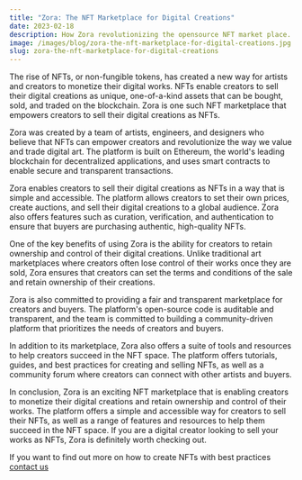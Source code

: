 ```yaml
---
title: "Zora: The NFT Marketplace for Digital Creations"
date: 2023-02-18
description: How Zora revolutionizing the opensource NFT market place.
image: /images/blog/zora-the-nft-marketplace-for-digital-creations.jpg
slug: zora-the-nft-marketplace-for-digital-creations
---
```


The rise of NFTs, or non-fungible tokens, has created a new way for artists and creators to monetize their digital works. NFTs enable creators to sell their digital creations as unique, one-of-a-kind assets that can be bought, sold, and traded on the blockchain. Zora is one such NFT marketplace that empowers creators to sell their digital creations as NFTs.

Zora was created by a team of artists, engineers, and designers who believe that NFTs can empower creators and revolutionize the way we value and trade digital art. The platform is built on Ethereum, the world's leading blockchain for decentralized applications, and uses smart contracts to enable secure and transparent transactions.

Zora enables creators to sell their digital creations as NFTs in a way that is simple and accessible. The platform allows creators to set their own prices, create auctions, and sell their digital creations to a global audience. Zora also offers features such as curation, verification, and authentication to ensure that buyers are purchasing authentic, high-quality NFTs.

One of the key benefits of using Zora is the ability for creators to retain ownership and control of their digital creations. Unlike traditional art marketplaces where creators often lose control of their works once they are sold, Zora ensures that creators can set the terms and conditions of the sale and retain ownership of their creations.

Zora is also committed to providing a fair and transparent marketplace for creators and buyers. The platform's open-source code is auditable and transparent, and the team is committed to building a community-driven platform that prioritizes the needs of creators and buyers.

In addition to its marketplace, Zora also offers a suite of tools and resources to help creators succeed in the NFT space. The platform offers tutorials, guides, and best practices for creating and selling NFTs, as well as a community forum where creators can connect with other artists and buyers.

In conclusion, Zora is an exciting NFT marketplace that is enabling creators to monetize their digital creations and retain ownership and control of their works. The platform offers a simple and accessible way for creators to sell their NFTs, as well as a range of features and resources to help them succeed in the NFT space. If you are a digital creator looking to sell your works as NFTs, Zora is definitely worth checking out.

If you want to find out more on how to create NFTs with best practices
[contact us](/contact)








